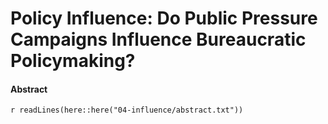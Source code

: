 # Policy Influence: Do Public Pressure Campaigns Influence Bureaucratic Policymaking?

#### Abstract {-}

`r readLines(here::here("04-influence/abstract.txt"))`